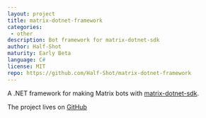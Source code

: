 ```yaml
---
layout: project
title: matrix-dotnet-framework
categories: 
 - other
description: Bot framework for matrix-dotnet-sdk
author: Half-Shot
maturity: Early Beta
language: C#
license: MIT
repo: https://github.com/Half-Shot/matrix-dotnet-framework
---
```


A .NET framework for making Matrix bots with [matrix-dotnet-sdk](https://github.com/Half-Shot/matrix-dotnet-sdk).

The project lives on [GitHub](https://github.com/Half-Shot/matrix-dotnet-framework)


